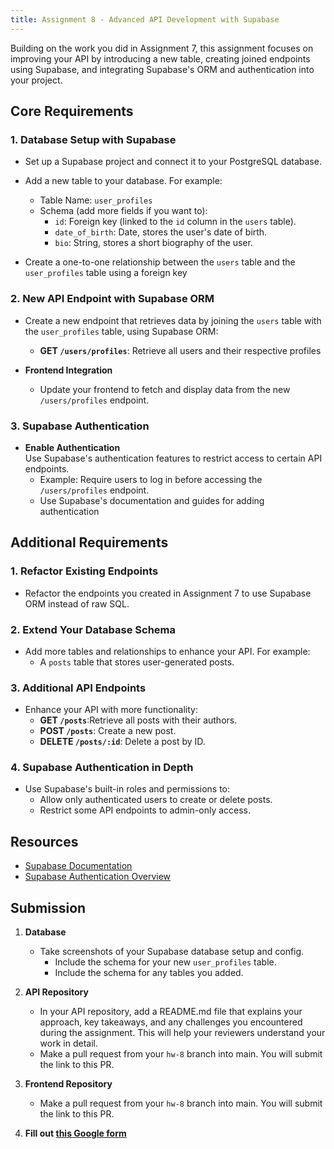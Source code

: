 ```yaml
---
title: Assignment 8 - Advanced API Development with Supabase
---
```


Building on the work you did in Assignment 7, this assignment focuses on improving your API by introducing a new table, creating joined endpoints using Supabase, and integrating Supabase's ORM and authentication into your project.

## Core Requirements

### 1. Database Setup with Supabase

- Set up a Supabase project and connect it to your PostgreSQL database.
- Add a new table to your database. For example:
  - Table Name: `user_profiles`
  - Schema (add more fields if you want to):
    - `id`: Foreign key (linked to the `id` column in the `users` table).
    - `date_of_birth`: Date, stores the user's date of birth.
    - `bio`: String, stores a short biography of the user.

- Create a one-to-one relationship between the `users` table and the `user_profiles` table using a foreign key

### 2. New API Endpoint with Supabase ORM

- Create a new endpoint that retrieves data by joining the `users` table with the `user_profiles` table, using Supabase ORM:
  - **GET `/users/profiles`**: Retrieve all users and their respective profiles

- **Frontend Integration**  
  - Update your frontend to fetch and display data from the new `/users/profiles` endpoint.

### 3. Supabase Authentication

- **Enable Authentication**  
  Use Supabase's authentication features to restrict access to certain API endpoints.
  - Example: Require users to log in before accessing the `/users/profiles` endpoint.
  - Use Supabase's documentation and guides for adding authentication

## Additional Requirements
### 1. Refactor Existing Endpoints

- Refactor the endpoints you created in Assignment 7 to use Supabase ORM instead of raw SQL. 

### 2. Extend Your Database Schema

- Add more tables and relationships to enhance your API. For example:
  - A `posts` table that stores user-generated posts.

### 3. Additional API Endpoints

- Enhance your API with more functionality:
  - **GET `/posts`**:Retrieve all posts with their authors.
  - **POST `/posts`**: Create a new post.
  - **DELETE `/posts/:id`**: Delete a post by ID.
  
### 4. Supabase Authentication in Depth

- Use Supabase's built-in roles and permissions to:
  - Allow only authenticated users to create or delete posts.
  - Restrict some API endpoints to admin-only access.

## Resources

- [Supabase Documentation](https://supabase.com/docs)
- [Supabase Authentication Overview](https://supabase.com/docs/guides/auth)

## Submission

1. **Database**

   - Take screenshots of your Supabase database setup and config.
     - Include the schema for your new `user_profiles` table.
     - Include the schema for any tables you added.

2. **API Repository**

    - In your API repository, add a README.md file that explains your approach, key takeaways, and any challenges you encountered during the assignment. This will help your reviewers understand your work in detail.
    - Make a pull request from your `hw-8` branch into main. You will submit the link to this PR.

3. **Frontend Repository**

    - Make a pull request from your `hw-8` branch into main. You will submit the link to this PR.

4. **Fill out [this Google form](https://docs.google.com/forms/d/e/1FAIpQLSeOeD8XOT3YJe_y_O6NlEPA78k8Y37gbQTCZDl8gRVfFsGCEQ/viewform)**


